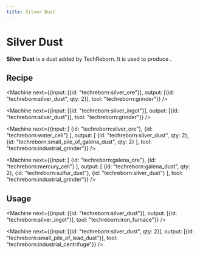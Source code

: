 ```yaml
---
title: Silver Dust
---
```


<ItemImage file="silver_dust" alt="Silver Dust" size="200" />

# Silver Dust

**Silver Dust** is a dust added by TechReborn. It is used to produce <McItem slug="techreborn:silver_ingot" />.

## Recipe

<CraftingTable recipe="input techreborn:small_pile_of_silver_dust techreborn:small_pile_of_silver_dust air input techreborn:small_pile_of_silver_dust techreborn:small_pile_of_silver_dust air input air air air output techreborn:silver_dust"/>

<Machine next={{input: [{id: "techreborn:silver_ore"}], output: [{id: "techreborn:silver_dust", qty: 2}], tool: "techreborn:grinder"}} />

<Machine next={{input: [{id: "techreborn:silver_ingot"}], output: [{id: "techreborn:silver_dust"}], tool: "techreborn:grinder"}} />

<Machine next={{input: [
  {id: "techreborn:silver_ore"},
  {id: "techreborn:water_cell"}
], output: [
  {id: "techreborn:silver_dust", qty: 2},
  {id: "techreborn:small_pile_of_galena_dust", qty: 2}
], tool: "techreborn:industrial_grinder"}} />

<Machine next={{input: [
  {id: "techreborn:galena_ore"},
  {id: "techreborn:mercury_cell"}
], output: [
  {id: "techreborn:galena_dust", qty: 2},
  {id: "techreborn:sulfur_dust"},
  {id: "techreborn:silver_dust"}
], tool: "techreborn:industrial_grinder"}} />

## Usage

<CraftingTable recipe="input air air air input air techreborn:silver_dust air input air air air output techreborn:small_pile_of_silver_dust,4"/>

<Machine next={{input: [{id: "techreborn:silver_dust"}], output: [{id: "techreborn:silver_ingot"}], tool: "techreborn:iron_furnace"}} />

<Machine next={{input: [{id: "techreborn:silver_dust", qty: 2}], output: [{id: "techreborn:small_pile_of_lead_dust"}], tool: "techreborn:industrial_centrifuge"}} />
